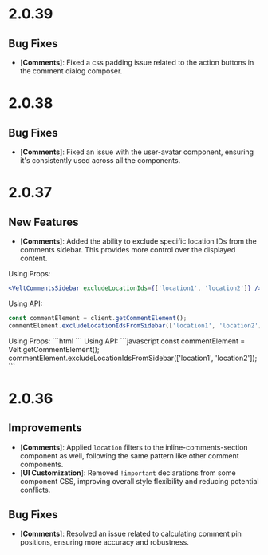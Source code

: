 # 2.0.39

## Bug Fixes
- [**Comments**]: Fixed a css padding issue related to the action buttons in the comment dialog composer.


# 2.0.38

## Bug Fixes

- [**Comments**]: Fixed an issue with the user-avatar component, ensuring it's consistently used across all the components.


# 2.0.37

## New Features

- [**Comments**]: Added the ability to exclude specific location IDs from the comments sidebar. This provides more control over the displayed content.


<Tabs>
<Tab title="React / Next.js">

  Using Props:
  ```jsx
  <VeltCommentsSidebar excludeLocationIds={['location1', 'location2']} />
  ```

  Using API:
  ```jsx
  const commentElement = client.getCommentElement();
  commentElement.excludeLocationIdsFromSidebar(['location1', 'location2']);
  ```
  </Tab>
  <Tab title="HTML / Other Frameworks">
  Using Props:
  ```html
  <velt-comments-sidebar exclude-location-ids='["location1", "location2"]'></velt-comments-sidebar>
  ```
  Using API:
  ```javascript
  const commentElement = Velt.getCommentElement();
  commentElement.excludeLocationIdsFromSidebar(['location1', 'location2']);
  ```

  </Tab>
</Tabs>


# 2.0.36

## Improvements

- [**Comments**]: Applied `location` filters to the inline-comments-section component as well, following the same pattern like other comment components.
- [**UI Customization**]: Removed `!important` declarations from some component CSS, improving overall style flexibility and reducing potential conflicts.

## Bug Fixes

- [**Comments**]: Resolved an issue related to calculating comment pin positions, ensuring more accuracy and robustness.

